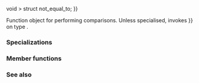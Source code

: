 {{cpp/title|not_equal_to}}
{{cpp/utility/functional/navbar}}
{{dcl begin}}
{{dcl header|functional}}
{{dcl rev begin}}
{{dcl|until=c++14|
template&lt; class T &gt;
struct not_equal_to;
}}
{{dcl|since=c++14|
template&lt; class T {{=}} void &gt;
struct not_equal_to;
}}
{{dcl rev end}}
{{dcl end}}

Function object for performing comparisons. Unless specialised, invokes {{c|operator!{{=}}}} on type {{tt|T}}.

===Specializations===
{{rev begin}}
{{rev|since=c++14|
The standard library provides a specialization of {{tt|std::not_equal_to}} when {{tt|T}} is not specified, which leaves the parameter types and return type to be deduced.
{{dsc begin}}
{{dsc inc|cpp/utility/functional/dsc not_equal_to_void}}
{{dsc end}}
}}
{{rev end}}

{{cpp/utility/functional/member types|result=bool|arg1=T|arg2=T}}

===Member functions===
{{dsc begin}}
{{dsc mem fun|operator()|nolink=true|checks if the arguments are ''not equal''}}
{{dsc end}}

{{member|{{small|std::not_equal_to::}}operator()|2=
{{dcl begin}}
{{dcla|constexpr=c++14|1=
bool operator()( const T&amp; lhs, const T&amp; rhs ) const;
}}
{{dcl end}}

Checks whether {{c|lhs}} is ''not equal'' to {{c|rhs}}.

===Parameters===
{{par begin}}
{{par|lhs, rhs|values to compare}}
{{par end}}

===Return value===
{{c|true}} if {{c|1=lhs != rhs}}, {{c|false}} otherwise.

{{cpp/impldef exception}}

===Possible implementation===
{{eq fun|1=
constexpr bool operator()(const T&amp; lhs, const T&amp; rhs) const 
{
    return lhs != rhs;
}
}}
}}

===See also===
{{dsc begin}}
{{dsc inc|cpp/algorithm/dsc equal}}
{{dsc inc|cpp/utility/functional/dsc less}}
{{dsc inc|cpp/utility/functional/ranges/dsc {{SUBPAGENAMEE}}}}
{{dsc end}}

{{langlinks|de|es|fr|it|ja|pt|ru|zh}}